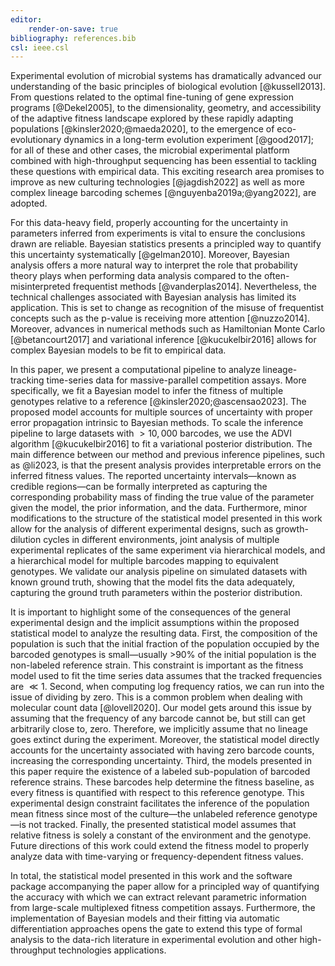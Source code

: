 ```yaml
---
editor:
    render-on-save: true
bibliography: references.bib
csl: ieee.csl
---
```


Experimental evolution of microbial systems has dramatically advanced our
understanding of the basic principles of biological evolution [@kussell2013].
From questions related to the optimal fine-tuning of gene expression programs
[@Dekel2005], to the dimensionality, geometry, and accessibility of the adaptive
fitness landscape explored by these rapidly adapting populations
[@kinsler2020;@maeda2020], to the emergence of eco-evolutionary dynamics in a
long-term evolution experiment [@good2017]; for all of these and other cases,
the microbial experimental platform combined with high-throughput sequencing has
been essential to tackling these questions with empirical data. This exciting
research area promises to improve as new culturing technologies [@jagdish2022]
as well as more complex lineage barcoding schemes [@nguyenba2019a;@yang2022],
are adopted.

For this data-heavy field, properly accounting for the uncertainty in parameters
inferred from experiments is vital to ensure the conclusions drawn are reliable.
Bayesian statistics presents a principled way to quantify this uncertainty
systematically [@gelman2010]. Moreover, Bayesian analysis offers a more
natural way to interpret the role that probability theory plays when performing
data analysis compared to the often-misinterpreted frequentist methods
[@vanderplas2014]. Nevertheless, the technical challenges associated with
Bayesian analysis has limited its application. This is set to change as
recognition of the misuse of frequentist concepts such as the p-value is
receiving more attention [@nuzzo2014]. Moreover, advances in numerical methods
such as Hamiltonian Monte Carlo [@betancourt2017] and variational inference
[@kucukelbir2016] allows for complex Bayesian models to be fit to empirical
data.

In this paper, we present a computational pipeline to analyze lineage-tracking
time-series data for massive-parallel competition assays. More specifically, we
fit a Bayesian model to infer the fitness of multiple genotypes relative to a
reference [@kinsler2020;@ascensao2023]. The proposed model accounts for multiple
sources of uncertainty with proper error propagation intrinsic to Bayesian
methods. To scale the inference pipeline to large datasets with $> 10,000$
barcodes, we use the ADVI algorithm [@kucukelbir2016] to fit a variational
posterior distribution. The main difference between our method and previous
inference pipelines, such as @li2023, is that the present analysis provides
interpretable errors on the inferred fitness values. The reported uncertainty
intervals---known as credible regions---can be formally interpreted as capturing
the corresponding probability mass of finding the true value of the parameter
given the model, the prior information, and the data. Furthermore, minor
modifications to the structure of the statistical model presented in this work
allow for the analysis of different experimental designs, such as
growth-dilution cycles in different environments, joint analysis of multiple
experimental replicates of the same experiment via hierarchical models, and a
hierarchical model for multiple barcodes mapping to equivalent genotypes. We
validate our analysis pipeline on simulated datasets with known ground truth,
showing that the model fits the data adequately, capturing the ground truth
parameters within the posterior distribution. 

It is important to highlight some of the consequences of the general
experimental design and the implicit assumptions within the proposed statistical
model to analyze the resulting data. First, the composition of the population is
such that the initial fraction of the population occupied by the barcoded
genotypes is small---usually >90\% of the initial population is the non-labeled
reference strain. This constraint is important as the fitness model used to fit
the time series data assumes that the tracked frequencies are $\ll 1$. Second,
when computing log frequency ratios, we can run into the issue of dividing by
zero. This is a common problem when dealing with molecular count data
[@lovell2020]. Our model gets around this issue by assuming that the frequency
of any barcode cannot be, but still can get arbitrarily close to, zero.
Therefore, we implicitly assume that no lineage goes extinct during the
experiment. Moreover, the statistical model directly accounts for the
uncertainty associated with having zero barcode counts, increasing the
corresponding uncertainty. Third, the models presented in this paper require the
existence of a labeled sub-population of barcoded reference strains. These
barcodes help determine the fitness baseline, as every fitness is quantified
with respect to this reference genotype. This experimental design constraint
facilitates the inference of the population mean fitness since most of the
culture---the unlabeled reference genotype---is not tracked. Finally, the
presented statistical model assumes that relative fitness is solely a constant
of the environment and the genotype. Future directions of this work could extend
the fitness model to properly analyze data with time-varying or
frequency-dependent fitness values.

In total, the statistical model presented in this work and the software package
accompanying the paper allow for a principled way of quantifying the accuracy
with which we can extract relevant parametric information from large-scale
multiplexed fitness competition assays. Furthermore, the implementation of
Bayesian models and their fitting via automatic differentiation approaches opens
the gate to extend this type of formal analysis to the data-rich literature in
experimental evolution and other high-throughput technologies applications.